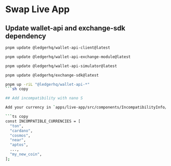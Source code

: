 # Swap Live App

## Update wallet-api and exchange-sdk dependency

```sh copy
pnpm update @ledgerhq/wallet-api-client@latest
```

```sh copy
pnpm update @ledgerhq/wallet-api-exchange-module@latest
```

```sh copy
pnpm update @ledgerhq/wallet-api-simulator@latest
```

```sh copy
pnpm update @ledgerhq/exchange-sdk@latest
```

````sh copy
pnpm up -riL "@ledgerhq/wallet-api-*"
```sh copy

## Add incompatibility with nano S

Add your currency in `apps/live-app/src/components/IncompatibilityInfo/IncompatibilityInfo.tsx`:

```ts copy
const INCOMPATIBLE_CURRENCIES = [
  "ton",
  "cardano",
  "cosmos",
  "near",
  "aptos",
  ...,
  "my_new_coin",
];
````
